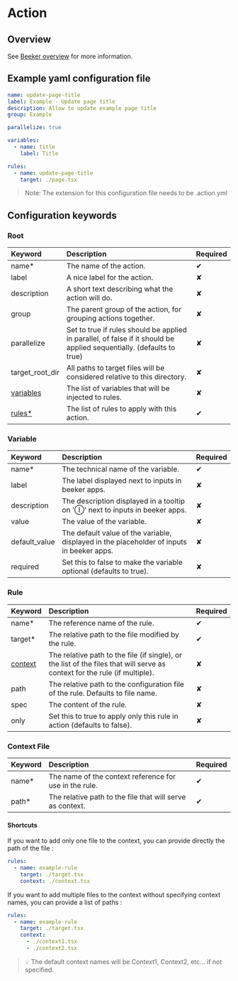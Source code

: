 # Action

## Overview

See [Beeker overview](/) for more information.

## Example yaml configuration file

```yml filename="update-page-title.action.yml" copy
name: update-page-title
label: Example - Update page title
description: Allow to update example page title
group: Example

parallelize: true

variables:
  - name: title
    label: Title

rules:
  - name: update-page-title
    target: ./page.tsx
```

> Note: The extension for this configuration file needs to be .action.yml

## Configuration keywords

### Root

| Keyword                      | Description                                                                                                           | Required |
| :--------------------------- | :-------------------------------------------------------------------------------------------------------------------- | :------- |
| name\*                       | The name of the action.                                                                                               | ✔        |
| label                        | A nice label for the action.                                                                                          | ✘        |
| description                  | A short text describing what the action will do.                                                                      | ✘        |
| group                        | The parent group of the action, for grouping actions together.                                                        | ✘        |
| parallelize                  | Set to true if rules should be applied in parallel, of false if it should be applied sequentially. (defaults to true) | ✘        |
| target_root_dir              | All paths to target files will be considered relative to this directory.                                              | ✘        |
| [variables](action#variable) | The list of variables that will be injected to rules.                                                                 | ✘        |
| [rules\*](action#rule)       | The list of rules to apply with this action.                                                                          | ✔        |

### Variable

| Keyword       | Description                                                                               | Required |
| :------------ | :---------------------------------------------------------------------------------------- | :------- |
| name\*        | The technical name of the variable.                                                       | ✔        |
| label         | The label displayed next to inputs in beeker apps.                                        | ✘        |
| description   | The description displayed in a tooltip on 'Ⓘ' next to inputs in beeker apps.              | ✘        |
| value         | The value of the variable.                                                                | ✘        |
| default_value | The default value of the variable, displayed in the placeholder of inputs in beeker apps. | ✘        |
| required      | Set this to false to make the variable optional (defaults to true).                       | ✘        |

### Rule

| Keyword                        | Description                                                                                                                | Required |
| :----------------------------- | :------------------------------------------------------------------------------------------------------------------------- | :------- |
| name\*                         | The reference name of the rule.                                                                                            | ✔        |
| target\*                       | The relative path to the file modified by the rule.                                                                        | ✔        |
| [context](action#context-file) | The relative path to the file (if single), or the list of the files that will serve as context for the rule (if multiple). | ✘        |
| path                           | The relative path to the configuration file of the rule. Defaults to file name.                                            | ✘        |
| spec                           | The content of the rule.                                                                                                   | ✘        |
| only                           | Set this to true to apply only this rule in action (defaults to false).                                                    | ✘        |

### Context File

| Keyword | Description                                               | Required |
| :------ | :-------------------------------------------------------- | :------- |
| name\*  | The name of the context reference for use in the rule.    | ✔        |
| path\*  | The relative path to the file that will serve as context. | ✔        |

#### Shortcuts

If you want to add only one file to the context, you can provide directly the path of the file :

```yml
rules:
  - name: example-rule
    target: ./target.tsx
    context: ./context.tsx
```

If you want to add multiple files to the context without specifying context names, you can provide a list of paths :

```yml
rules:
  - name: example-rule
    target: ./target.tsx
    context:
      - ./context1.tsx
      - ./context2.tsx
```

> 💡 The default context names will be Context1, Context2, etc... if not specified.
